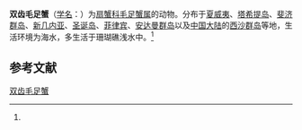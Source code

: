 {{Speciesbox
| name = 双齿毛足蟹
| status = 
| status_system = 
| image = 
| genus = Lachnopodus
| species = bidentatus
| authority = (A. Milne-Edwards, 1867)<ref name='id11751'>{{cite web| url =http://www.bioinfo.cn/db05/BjdwSpecies.php?action=view&id=11751| title =双齿毛足蟹| work =《中国动物物种编目数据库》| publisher =中国科学院微生物研究所| author =中国科学院动物研究所| accessdate =2009-04-28| deadurl =yes| archiveurl =https://web.archive.org/web/20160305054555/http://www.bioinfo.cn/db05/BjdwSpecies.php?action=view&id=11751| archivedate =2016-03-05}}</ref>
}}

'''双齿毛足蟹'''（[[学名|学名]]：{{lang|la|''Lachnopodus bidentatus''}}）为[[扇蟹科|扇蟹科]][[毛足蟹属|毛足蟹属]]的动物。分布于[[夏威夷|夏威夷]]、[[塔希提岛|塔希提岛]]、[[斐济群岛|斐济群岛]]、[[新几内亚|新几内亚]]、[[圣诞岛|圣诞岛]]、[[菲律宾|菲律宾]]、[[安达曼群岛|安达曼群岛]]以及[[中国大陆|中国大陆]]的[[西沙群岛|西沙群岛]]等地，生活环境为海水，多生活于珊瑚礁浅水中。<ref name='id11751'/>

== 参考文献 ==
{{reflist}}

{{Wikispecies|Lachnopodus bidentatus}}
{{Taxonbar|from=Q8066291}}

[[Category:毛足蟹属|双齿毛足蟹]]


{{螃蟹小作品}}